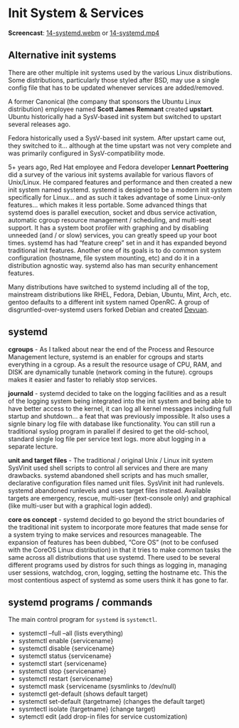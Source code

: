 # Init System & Services


__Screencast__: [14-systemd.webm](https://www.cs.montana.edu/users/sdowdle/csci351/videos/14-systemd.webm) or [14-systemd.mp4](https://www.cs.montana.edu/users/sdowdle/csci351/videos/14-systemd.mp4)

## Alternative init systems

There are other multiple init systems used by the various Linux distributions. Some distributions, particularly those styled after BSD, may use a single config file that has to be updated whenever services are added/removed.

A former Canonical (the company that sponsors the Ubuntu Linux distribution) employee named __Scott James Remnant__ created __upstart__.  Ubuntu historically had a SysV-based init system but switched to upstart several releases ago.

Fedora historically used a SysV-based init system.  After upstart came out, they switched to it... although at the time upstart was not very complete and was primarily configured in SysV-compatibility mode.

5+ years ago, Red Hat employee and Fedora developer __Lennart Poettering__ did a survey of the various init systems available for various flavors of Unix/Linux.
He compared features and performance and then created a new init system named systemd.
systemd is designed to be a modern init system specifically for Linux... and as such it takes advantage of some Linux-only features... which makes it less portable.
Some advanced things that systemd does is parallel execution, socket and dbus service activation, automatic cgroup resource management / scheduling, and multi-seat support.
It has a system boot profiler with graphing and by disabling unneeded (and / or slow) services, you can greatly speed up your boot times.
systemd has had "feature creep" set in and it has expanded beyond traditional init features. 
Another one of its goals is to do common system configuration (hostname, file system mounting, etc) and do it in a distribution agnostic way.
systemd also has man security enhancement features.

Many distributions have switched to systemd including all of the top, mainstream distributions like RHEL, Fedora, Debian, Ubuntu, Mint, Arch, etc.
gentoo defaults to a different init system named OpenRC.
A group of disgruntled-over-systemd users forked Debian and created [Devuan](https://devuan.org/).

## systemd

__cgroups__ - As I talked about near the end of the Process and Resource Management lecture, systemd is an enabler for cgroups and starts everything in a cgroup.  As a result the resource usage of CPU, RAM, and DISK are dynamically tunable (network coming in the future).  cgroups makes it easier and faster to reliably stop services.

__journald__ - systemd decided to take on the logging facilities and as a result of the logging system being integrated into the init system and being able to have better access to the kernel, it can log all kernel messages including full startup and shutdown... a feat that was previously impossible.  It also uses a signle binary log file with database like functionality.  You can still run a traditional syslog program in parallel if desired to get the old-school, standard single log file per service text logs.  more abut logging in a separate lecture.

__unit and target files__ - The traditional / original Unix / Linux init system SysVinit used shell scripts to control all services and there are many drawbacks.  systemd abandoned shell scripts and has much smaller, declarative configuration files named unit files.  SysVinit init had runlevels.  systemd abandoned runlevels and uses target files instead.  Available targets are emergency, rescue, multi-user (text-console only) and graphical (like multi-user but with a graphical login added).

__core os concept__ - systemd decided to go beyond the strict boundaries of the traditional init system to incorporate more features that made sense for a system trying to make services and resources manageable.  The expansion of features has been dubbed, "Core OS" (not to be confused with the CoreOS Linux distribution) in that it tries to make common tasks the same across all distributions that use systemd.  There used to be several different programs used by distros for such things as logging in, managing user sessions, watchdog, cron, logging, setting the hostname etc.  This the most contentious aspect of systemd as some users think it has gone to far.

## systemd programs / commands

The main control program for `systemd` is `systemctl`.

- systemctl --full --all (lists everything)
- systemctl enable {servicename}
- systemctl disable {servicename}
- systemctl status {servicename}
- systemctl start {servicename}
- systemctl stop {servicename}
- systemctl restart {servicename}
- systemctl mask {servicename (sysmlinks to /dev/null)
- systemctl get-default (shows default target)
- systemctl set-default {targetname} (changes the default target)
- sysmtectl isolate {targetname} (change target)
- sytemctl edit (add drop-in files for service customization)

